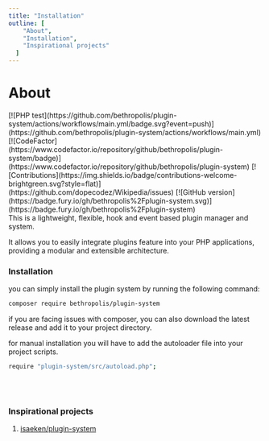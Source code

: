 ```yaml
---
title: "Installation"
outline: [
    "About",
    "Installation",
    "Inspirational projects"
  ]
---
```


# About

<div class="flex items-center gap-1">
  <span>
    [![PHP
    test](https://github.com/bethropolis/plugin-system/actions/workflows/main.yml/badge.svg?event=push)](https://github.com/bethropolis/plugin-system/actions/workflows/main.yml)
  </span>
  <span>
    [![CodeFactor](https://www.codefactor.io/repository/github/bethropolis/plugin-system/badge)](https://www.codefactor.io/repository/github/bethropolis/plugin-system)
  </span>
  <span>
    [![Contributions](https://img.shields.io/badge/contributions-welcome-brightgreen.svg?style=flat)](https://github.com/dopecodez/Wikipedia/issues)
  </span>
  <span>
    [![GitHub
    version](https://badge.fury.io/gh/bethropolis%2Fplugin-system.svg)](https://badge.fury.io/gh/bethropolis%2Fplugin-system)
  </span>
</div>
This is a lightweight, flexible, hook and event based plugin manager and system.

It allows you to easily integrate plugins feature into your PHP applications, providing a modular and extensible architecture.


### Installation

you can simply install the plugin system by running the following command:

```bash
composer require bethropolis/plugin-system
```

if you are facing issues with composer, you can also download the latest release and add it to your project directory.

for manual installation you will have to add the autoloader file into your project scripts.
```bash
require "plugin-system/src/autoload.php";
```


<br/><br/>
### Inspirational projects

1. [isaeken/plugin-system](https://github.com/isaeken/plugin-system)
